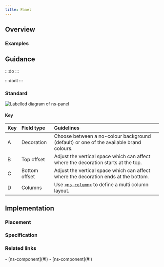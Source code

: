 ```yaml
---
title: Panel
---
```




## Overview

<CompDetails name={componentName} />

### Examples

<Tabs>
  <TabItem label="Standard">
    <ExampleViewer type="standard" />
  </TabItem>
  <TabItem label="Extended">
    <ExampleViewer type="standard" />
  </TabItem>
</Tabs>

## Guidance

:::do
:::

:::dont
:::

### Standard

![Labelled diagram of ns-panel](@assets/components/ns-panel/guidance.webp)

#### Key

| Key | Field type | Guidelines |
| :--- | :--- | :--- |
| <span class="marker">A</span> | Decoration | Choose between a no-colour background (default) or one of the available brand colours. |
| <span class="marker">B</span> | Top offset | Adjust the vertical space which can affect where the decoration starts at the top. |
| <span class="marker">C</span> | Bottom offset | Adjust the vertical space which can affect where the decoration ends at the bottom. |
| <span class="marker">D</span> | Columns | Use [`<ns-column>`](./ns-column) to define a multi column layout. |

## Implementation

### Placement

<Placement name={componentName} />

### Specification

<Specification name={componentName} />

### Related links

<RelatedLinks name={componentName}>
- [ns-component](#!)
- [ns-component](#!)
</RelatedLinks>

